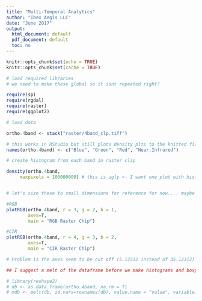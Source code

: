 ```yaml
---
title: "Multi-Temporal Analytics"
author: "Ibex Aegis LLC"
date: "June 2017"
output:
  html_document: default
  pdf_document: default
  toc: no
---
```



```r

knitr::opts_chunk$set(echo = TRUE)
knitr::opts_chunk$set(cache = TRUE)

```


```r
# load required libraries
# we need to make these global so it isnt repeated right?

require(sp)
require(rgdal)
require(raster)
require(ggplot2)

```

```r
# load data

ortho.4band <- stack("raster/4band_clp.tiff")

# this works in RStudio but still plots density plts to the knitted file with incorrect names!?
names(ortho.4band) <- c("Blue", "Green", "Red", "Near.Infrared")

```



```r
# create histogram from each band in raster clip

density(ortho.4band, 
     maxpixels = 100000000) # this is ugly <- I want one plot with hist curve for each band and better labels!


# let's size these to small dimensions for reference for now.... maybe size of a quarter. no real info in the image. 

#RGB
plotRGB(ortho.4band, r = 3, g = 2, b = 1, 
        axes=T,
        main = "RGB Raster Chip")

#CIR
plotRGB(ortho.4band, r = 4, g = 3, b = 2, 
        axes=T,
        main = "CIR Raster Chip")

# Problem is the axes seem to be cut off (5.12312 instead of 35.12312)

```

```r
## I suggest a melt of the dataframe before we make histograms and boxplots for computational efficiency but this will need some work

# library(reshape2)
# db <- as.data.frame(ortho.4band, na.rm = T)
# mdb <- melt(db, id.vars=rownames(db), value.name = "value", variable.name=colnames(db))

```
